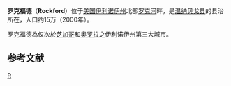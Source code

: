 {{Infobox settlement
| name = Rockford, Illinois
| official_name = 
| native_name = 
| native_name_lang = 
| other_name = 
| settlement_type = [[按人口排列的美國城市列表|市]]（City）
| image_skyline = Rockford East State Street Corridor looking west from 3rd Street.jpg
| imagesize = 
| image_alt = 
| image_caption = Downtown East State Street corridor
| image_flag = 
| image_seal = <!-- 檔案不存在 Seal of Rockford.png ，可從英文維基百科取得 -->
| etymology = 
| nickname = The Forest City 森林之市
| motto = "The Government Closest To The People"
| anthem = 
| image_map = File:Winnebago County Illinois Incorporated and Unincorporated areas Rockford Highlighted.svg
| mapsize = 260px
| map_alt = 
| map_caption = Location of Rockford in Winnebago County, Illinois.
| image_map1 = Illinois in United States (US48).svg
| mapsize1 = 
| map_alt1 = 
| map_caption1 = Location of Illinois in the United States
| pushpin_map = 
| pushpin_label_position = 
| pushpin_label = 
| pushpin_map_alt = 
| pushpin_mapsize = 
| pushpin_relief = 
| pushpin_map_caption = 
| coordinates = {{coord|42|15|34|N|89|03|52|W|display=inline,title}}
| coor_pinpoint = 
| coordinates_footnotes = 
| grid_name = 
| grid_position = 
| subdivision_type = 国家
| subdivision_name = {{USA}}
| subdivision_type1 = [[美国行政区划|州]]
| subdivision_name1 = [[伊利诺伊州|伊利诺伊州]]
| subdivision_type2 = [[伊利诺伊州各县列表|县]]
| subdivision_name2 = [[Winnebago_County,_Illinois|Winnebago]]，[[Ogle_County,_Illinois|Ogle]]
| subdivision_type3 = 鎮
| subdivision_name3 = [[Rockford_Township,_Winnebago_County,_Illinois|Rockford]]
| subdivision_type4 = 
| subdivision_name4 = 
| established_title = Incorporated
| established_date = 1839 (as a town), 1852 (as a city)<ref>{{cite web |url=http://www.ci.rockford.il.us/media/301820/RockfordCAFR1212.pdf |title=Archived copy |accessdate=2016-05-13 |deadurl=yes |archiveurl=https://web.archive.org/web/20160602003421/http://www.ci.rockford.il.us/media/301820/RockfordCAFR1212.pdf |archivedate=2016-06-02 |df= }}</ref>
| established_title1 = 
| established_date1 = 
| established_title2 = 
| established_date2 = 
| established_title3 = 
| established_date3 = 
| established_title4 = 
| established_date4 = 
| established_title5 = 
| established_date5 = 
| established_title6 = 
| established_date6 = 
| established_title7 = 
| established_date7 = 
| extinct_title = 
| extinct_date = 
| founder = 
| named_for = 
| seat_type = 
| seat = 
| seat1_type = 
| seat1 = 
| government_footnotes = 
| government_type = 
| governing_body = 
| leader_party = 
| leader_title = 市長
| leader_name = 
| leader_title1 = [[市長|市長]]
| leader_name1 = [[Thomas_McNamara_(Illinois_Politician)|Thomas McNamara (D)]]
| total_type = 
| unit_pref = Imperial
| area_footnotes = <ref name="CenPopGazetteer2016">{{cite web|title=2016 U.S. Gazetteer Files|url=https://www2.census.gov/geo/docs/maps-data/data/gazetteer/2016_Gazetteer/2016_gaz_place_17.txt|publisher=United States Census Bureau|accessdate=Jun 30, 2017}}</ref>
| area_total_km2 = 167.01
| area_total_sq_mi = 64.48
| area_land_km2 = 164.38
| area_land_sq_mi = 63.47
| area_water_km2 = 2.63
| area_water_sq_mi = 1.01
| area_water_percent = 
| area_metro_footnotes = 
| area_metro_km2 = 
| area_metro_sq_mi = 
| area_rank = 
| elevation_footnotes = 
| elevation_m = 
| elevation_ft = 728
| elevation_point = 
| elevation_max_footnotes = 
| elevation_max_m = 
| elevation_max_ft = 
| elevation_max_point = 
| elevation_max_rank = 
| elevation_min_footnotes = 
| elevation_min_m = 
| elevation_min_ft = 
| elevation_min_point = 
| elevation_min_rank = 
| population_as_of = [[2010_United_States_Census|2010]]
| population_footnotes = <ref name="quickfacts">{{cite web|title=Rockford (city), Illinois|url=http://quickfacts.census.gov/qfd/states/17/1765000.html|website=State & County QuickFacts|publisher=U.S. Census Bureau|accessdate=15 September 2014|date=8 July 2014|archive-url=https://www.webcitation.org/68hmaHVPP?url=http://quickfacts.census.gov/qfd/states/17/1765000.html|archive-date=2012-06-26|dead-url=yes}}</ref>
| population_total = 152871
| pop_est_as_of = 2016
| pop_est_footnotes = <ref name="USCensusEst2016">{{cite web|url=https://www.census.gov/programs-surveys/popest/data/tables.2016.html|title=Population and Housing Unit Estimates|accessdate=June 9, 2017|archive-date=2018-06-13|archive-url=https://web.archive.org/web/20180613152514/https://www.census.gov/programs-surveys/popest/data/tables.2016.html|dead-url=no}}</ref>
| population_est = 147651
| population_rank = 
| population_density_km2 = 898.21
| population_density_sq_mi = 2326.35
| population_metro_footnotes = 
| population_metro = 344,623
| population_density_metro_km2 = 
| population_density_metro_sq_mi = 
| population_density = 
| population_density_rank = 
| population_blank1_title = 
| population_blank1 = 
| population_density_blank1_km2 = 
| population_density_blank1_sq_mi = 
| population_blank2_title = 
| population_blank2 = 
| population_density_blank2_km2 = 
| population_density_blank2_sq_mi = 
| population_demonym = 
| population_note = 
| demographics_type1 = 
| demographics1_footnotes = 
| demographics1_title1 = 
| demographics1_info1 = 
| demographics_type2 = 
| demographics2_footnotes = 
| demographics2_title1 = 
| demographics2_info1 = 
| timezone1 = [[North_American_Central_Time_Zone|CST]]
| utc_offset1 = -6
| timezone1_DST = [[North_American_Central_Time_Zone|CDT]]
| utc_offset1_DST = -5
| timezone2 = 
| utc_offset2 = 
| timezone2_DST = 
| utc_offset2_DST = 
| postal_code_type = [[ZIP_code|ZIP Code(s)]]
| postal_code = 61101-61110, 61112, 61114, 61125, 61126
| postal2_code_type = 
| postal2_code = 
| area_code_type = 
| area_code = [[Area_codes_815_and_779|815, 779]]
| geocode = 
| iso_code = 
| blank_name = [[Federal_Information_Processing_Standards|FIPS code]]
| blank_info = 17-65000
| blank1_name = 
| blank1_info = 
| blank2_name = 
| blank2_info = 
| blank_name_sec2 = 
| blank_info_sec2 = 
| blank1_name_sec2 = 
| blank1_info_sec2 = 
| blank2_name_sec2 = Wikimedia Commons
| blank2_info_sec2 = Rockford, Illinois
| website = {{URL|http://ci.rockford.il.us/}}
| footnotes = <ref name="usgs">{{GNIS|2396405|City of Rockford}}</ref>
}}

'''罗克福德'''（'''Rockford'''）位于[[美国|美国]][[伊利诺伊州|伊利诺伊州]]北部[[罗克河_(伊利诺伊州)|罗克河]]畔，是[[温纳贝戈县_(伊利诺伊州)|温纳贝戈县]]的县治所在，人口约15万（2000年）。

罗克福德為仅次於[[芝加哥_(伊利诺伊州)|芝加哥]]和[[奥罗拉_(伊利诺伊州)|奥罗拉]]之伊利诺伊州第三大城市。

== 参考文献 ==
{{reflist}}

{{伊利诺伊州}}
{{溫納貝戈縣 (伊利諾伊州)}}
{{Authority control}}
{{Illinois-stub}}

[[Category:伊利诺伊州城市|R]]